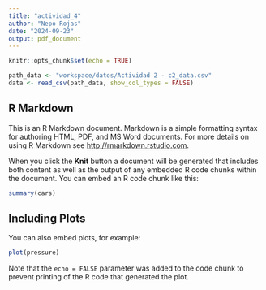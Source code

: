 ```yaml
---
title: "actividad_4"
author: "Nepo Rojas"
date: "2024-09-23"
output: pdf_document
---
```


```r
knitr::opts_chunk$set(echo = TRUE)
```

```r
path_data <- "workspace/datos/Actividad 2 - c2_data.csv"
data <- read_csv(path_data, show_col_types = FALSE)
```

## R Markdown

This is an R Markdown document. Markdown is a simple formatting syntax for authoring HTML, PDF, and MS Word documents. For more details on using R Markdown see <http://rmarkdown.rstudio.com>.

When you click the **Knit** button a document will be generated that includes both content as well as the output of any embedded R code chunks within the document. You can embed an R code chunk like this:

```r
summary(cars)
```

## Including Plots

You can also embed plots, for example:

```r
plot(pressure)
```

Note that the `echo = FALSE` parameter was added to the code chunk to prevent printing of the R code that generated the plot.
